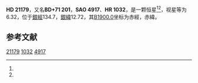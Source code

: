 {{Starbox begin
| name = HD 21179
}}
{{Starbox observe
| epoch = [[J2000.0|J2000.0]]
| constell = {{星座名待查}}<ref name=SIMBAD>{{cite web
 | url=http://simbad.u-strasbg.fr/simbad/sim-id?Ident=HR+1032
 | title=Pulsating variable Star
 | publisher=Centre de Données astronomiques de Strasbourg
 | work=SIMBAD
 | accessdate=2012-07-13
 | archive-date=2016-03-19
 | archive-url=https://web.archive.org/web/20160319064237/http://simbad.u-strasbg.fr/simbad/sim-id?Ident=HR+1032
 | dead-url=no
 }}</ref><ref name=DATA>{{cite web
 | url=http://vizier.u-strasbg.fr/viz-bin/VizieR-5?-out.add=.&-source=5050&-corr=PK=HR&-out.max=9999&HR=1032
 | title=VizieR Detailed Page
 | accessdate=2012-07-13
 | archive-date=2016-03-04
 | archive-url=https://web.archive.org/web/20160304223848/http://vizier.u-strasbg.fr/viz-bin/VizieR-5?-out.add=.&-source=5050&-corr=PK=HR&-out.max=9999&HR=1032
 | dead-url=no
 }}</ref>
| 星官 = 
| ra = {{RA|3|30|19.5}}<ref name=SIMBAD /><ref name=DATA />
| dec = {{DEC|+71|51|50}}<ref name=SIMBAD /><ref name=DATA />
| appmag_v = 6.32<ref name=SIMBAD /><ref name=DATA />
}}
{{Starbox character
| class = M2III<ref name=SIMBAD /><ref name=DATA />
| b-v = 1.8<ref name=SIMBAD /><ref name=DATA />
| u-b = 1.88<ref name=SIMBAD /><ref name=DATA />
| r-i = <ref name=SIMBAD /><ref name=DATA />
| variable = 
}}
{{Starbox astrometry
| radial_v = 1.88
| prop_mo_ra = -23
| parallax = 
| p_error = 
}}
{{Starbox catalog
| names =BD+71 201，[[SAO星表|SAO]] 4917，[[HD星表|HD]] 21179，[[HR星表|HR]] 1032}}
{{Starbox reference |Simbad=HR+1032}}
{{Starbox end}}

'''HD 21179'''，又名'''BD+71 201'''，'''SAO 4917'''、'''HR 1032'''，是一颗恒星<ref name=SIMBAD /><ref name=DATA />，视星等为6.32，位于[[銀道座標系|銀經]]134.7，[[銀道座標系|銀緯]]12.72，其[[B1900.0|B1900.0]]坐标为赤經{{RA|3|19|56.8}}，赤緯{{DEC|+71|12.72|56}}。

== 参考文献 ==
{{reflist}}

{{star-stub}}

[[Category:HD和HDE天體|21179]]
[[Category:HR天體|1032]]
[[Category:SAO天體|4917]]